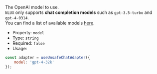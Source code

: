 The OpenAI model to use.<br />
`NLUX` only supports **chat completion models** such as `gpt-3.5-turbo` and `gpt-4-0314`.<br />
You can find a list of available models [here](https://platform.openai.com/docs/models).

* Property: `model`
* Type: `string`
* Required: `false`
* Usage:

```js
const adapter = useUnsafeChatAdapter({
    model: 'gpt-4-32k'
});
```
